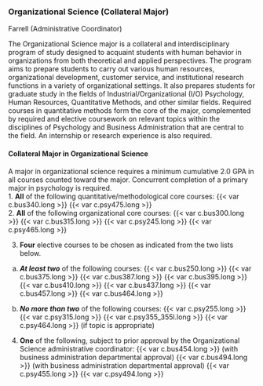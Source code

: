 ### Organizational Science (Collateral Major) {#sec-organizational-science} 

Farrell (Administrative Coordinator)

The Organizational Science major is a collateral and interdisciplinary program of study designed to acquaint students with human behavior in organizations from both theoretical and applied perspectives. The program aims to prepare students to carry out various human resources, organizational development, customer service, and institutional research functions in a variety of organizational settings.  It also prepares students for graduate study in the fields of Industrial/Organizational (I/O) Psychology, Human Resources, Quantitative Methods, and other similar fields.  Required courses in quantitative methods form the core of the major, complemented by required and elective coursework on relevant topics within the disciplines of Psychology and Business Administration that are central to the field.  An internship or research experience is also required. 

#### Collateral Major in Organizational Science
A major in organizational science requires a minimum cumulative 2.0 GPA in all courses counted toward the major. 
Concurrent completion of a primary major in psychology is required.  
1. **All** of the following quantitative/methodological core courses:
	{{< var c.bus340.long >}}
	{{< var c.psy475.long >}}	
2. **All** of the following organizational core courses: 
	{{< var c.bus300.long >}}
	{{< var c.bus315.long >}}
	{{< var c.psy245.long >}}
	{{< var c.psy465.long >}}

3. **Four** elective courses to be chosen as indicated from the two lists below. 
 
a.  ***At least two*** of the following courses:
	{{< var c.bus250.long >}}
	{{< var c.bus375.long >}}
	{{< var c.bus387.long >}}
	{{< var c.bus395.long >}}
	{{< var c.bus410.long >}} 
	{{< var c.bus437.long >}}
	{{< var c.bus457.long >}}
	{{< var c.bus464.long >}}

b. ***No more than two*** of the following courses:
	{{< var c.psy255.long >}}
	{{< var c.psy315.long >}}
	{{< var c.psy355_355l.long >}}
	{{< var c.psy464.long >}} (if topic is appropriate)
	
4. **One** of the following, subject to prior approval by the Organizational Science administrative coordinator:
	{{< var c.bus454.long >}} (with business administration departmental approval)
	{{< var c.bus494.long >}} (with business administration departmental approval)
	{{< var c.psy455.long >}} 
	{{< var c.psy494.long >}}